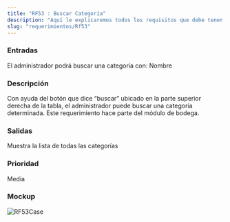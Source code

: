 ```yaml
---
title: "RF53 : Buscar Categoría"
description: "Aquí le explicaremos todos los requisitos que debe tener para poder usar nuestro software."
slug: "requerimientos/Rf53"
---
```



<h3>Entradas</h3>
El administrador podrá buscar una categoría con: Nombre

<h3>Descripción</h3>
Con ayuda del botón que dice “buscar” ubicado en la parte superior derecha de la
tabla, el administrador puede buscar una categoría determinada. Este requerimiento
hace parte del módulo de bodega.

<h3>Salidas</h3>
Muestra la lista de todas las categorías

<h3>Prioridad</h3>
Media

<h3>Mockup</h3>
<Image src={RF53Case} alt="RF53Case" width={3148} height={2270} />
